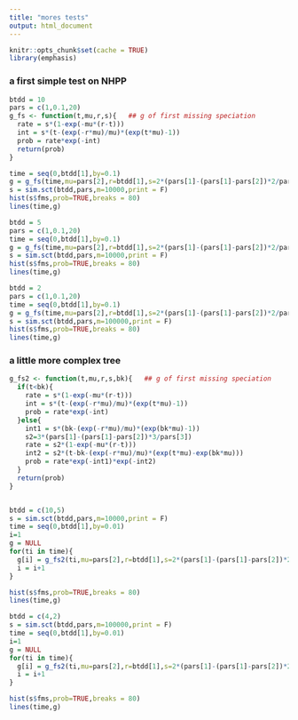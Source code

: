 ```yaml
---
title: "mores tests"
output: html_document
---
```


```r
knitr::opts_chunk$set(cache = TRUE)
library(emphasis)
```


### a first simple test on NHPP

```r
btdd = 10
pars = c(1,0.1,20)
g_fs <- function(t,mu,r,s){   ## g of first missing speciation
  rate = s*(1-exp(-mu*(r-t)))
  int = s*(t-(exp(-r*mu)/mu)*(exp(t*mu)-1))
  prob = rate*exp(-int)
  return(prob)
}

time = seq(0,btdd[1],by=0.1)
g = g_fs(time,mu=pars[2],r=btdd[1],s=2*(pars[1]-(pars[1]-pars[2])*2/pars[3]))
s = sim.sct(btdd,pars,m=10000,print = F)
hist(s$fms,prob=TRUE,breaks = 80)
lines(time,g)

```

```r
btdd = 5
pars = c(1,0.1,20)
time = seq(0,btdd[1],by=0.1)
g = g_fs(time,mu=pars[2],r=btdd[1],s=2*(pars[1]-(pars[1]-pars[2])*2/pars[3]))
s = sim.sct(btdd,pars,m=10000,print = F)
hist(s$fms,prob=TRUE,breaks = 80)
lines(time,g)

```


```r
btdd = 2
pars = c(1,0.1,20)
time = seq(0,btdd[1],by=0.1)
g = g_fs(time,mu=pars[2],r=btdd[1],s=2*(pars[1]-(pars[1]-pars[2])*2/pars[3]))
s = sim.sct(btdd,pars,m=100000,print = F)
hist(s$fms,prob=TRUE,breaks = 80)
lines(time,g)
```


### a little more complex tree

```r
g_fs2 <- function(t,mu,r,s,bk){   ## g of first missing speciation
  if(t<bk){
    rate = s*(1-exp(-mu*(r-t)))
    int = s*(t-(exp(-r*mu)/mu)*(exp(t*mu)-1))
    prob = rate*exp(-int)
  }else{
    int1 = s*(bk-(exp(-r*mu)/mu)*(exp(bk*mu)-1))
    s2=3*(pars[1]-(pars[1]-pars[2])*3/pars[3])
    rate = s2*(1-exp(-mu*(r-t)))
    int2 = s2*(t-bk-(exp(-r*mu)/mu)*(exp(t*mu)-exp(bk*mu)))
    prob = rate*exp(-int1)*exp(-int2)
  }
  return(prob)
}


btdd = c(10,5)
s = sim.sct(btdd,pars,m=10000,print = F)
time = seq(0,btdd[1],by=0.01)
i=1
g = NULL
for(ti in time){
  g[i] = g_fs2(ti,mu=pars[2],r=btdd[1],s=2*(pars[1]-(pars[1]-pars[2])*2/pars[3]),bk=btdd[2])
  i = i+1
}

hist(s$fms,prob=TRUE,breaks = 80)
lines(time,g)

```


```r
btdd = c(4,2)
s = sim.sct(btdd,pars,m=100000,print = F)
time = seq(0,btdd[1],by=0.01)
i=1
g = NULL
for(ti in time){
  g[i] = g_fs2(ti,mu=pars[2],r=btdd[1],s=2*(pars[1]-(pars[1]-pars[2])*2/pars[3]),bk=btdd[2])
  i = i+1
}

hist(s$fms,prob=TRUE,breaks = 80)
lines(time,g)

```

